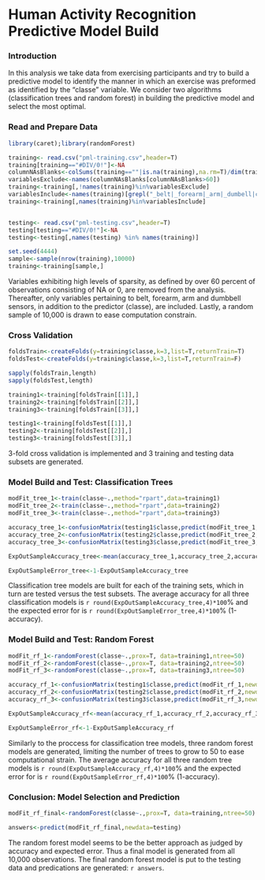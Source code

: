 Human Activity Recognition Predictive Model Build
========================================================
### Introduction
In this analysis we take data from exercising participants and try to build a predictive model to identify the manner in which an exercise was preformed as identified by the "classe" variable.  We consider two algorithms (classification trees and random forest) in building the predictive model and select the most optimal.

### Read and Prepare Data
```r


library(caret);library(randomForest)

training<- read.csv("pml-training.csv",header=T)
training[training=="#DIV/0!"]<-NA
columnNAsBlanks<-colSums(training==""|is.na(training),na.rm=T)/dim(training)[1]*100
variablesExclude<-names(columnNAsBlanks[columnNAsBlanks>60])
training<-training[,!names(training)%in%variablesExclude]
variablesInclude<-names(training)[grepl("_belt|_forearm|_arm|_dumbell|classe",names(training))]
training<-training[,names(training)%in%variablesInclude]


testing<- read.csv("pml-testing.csv",header=T)
testing[testing=="#DIV/0!"]<-NA
testing<-testing[,names(testing) %in% names(training)]

set.seed(4444)
sample<-sample(nrow(training),10000)
training<-training[sample,]

```
Variables exhibiting high levels of sparsity, as defined by over 60 percent of observations consisting of NA or 0, are removed from the analysis.  Thereafter, only variables pertaining to belt, forearm, arm and dumbbell sensors, in addition to the predictor (classe), are included.  Lastly, a random sample of 10,000 is drawn to ease computation constrain.


### Cross Validation   
```r

foldsTrain<-createFolds(y=training$classe,k=3,list=T,returnTrain=T)
foldsTest<-createFolds(y=training$classe,k=3,list=T,returnTrain=F)

sapply(foldsTrain,length)
sapply(foldsTest,length)

training1<-training[foldsTrain[[1]],]
training2<-training[foldsTrain[[2]],]
training3<-training[foldsTrain[[3]],]

testing1<-training[foldsTest[[1]],]
testing2<-training[foldsTest[[2]],]
testing3<-training[foldsTest[[3]],]
```
3-fold cross validation is implemented and 3 training and testing data subsets are generated.


### Model Build and Test: Classification Trees
```r

modFit_tree_1<-train(classe~.,method="rpart",data=training1)
modFit_tree_2<-train(classe~.,method="rpart",data=training2)
modFit_tree_3<-train(classe~.,method="rpart",data=training3)
```
```r

accuracy_tree_1<-confusionMatrix(testing1$classe,predict(modFit_tree_1,newdata=testing1))$overall["Accuracy"]
accuracy_tree_2<-confusionMatrix(testing2$classe,predict(modFit_tree_2,newdata=testing2))$overall["Accuracy"]
accuracy_tree_3<-confusionMatrix(testing3$classe,predict(modFit_tree_3,newdata=testing3))$overall["Accuracy"]

ExpOutSampleAccuracy_tree<-mean(accuracy_tree_1,accuracy_tree_2,accuracy_tree_3)

ExpOutSampleError_tree<-1-ExpOutSampleAccuracy_tree
```
Classification tree models are built for each of the training sets, which in turn are tested versus the test subsets.   The average accuracy for all three classification models is `r round(ExpOutSampleAccuracy_tree,4)*100`% and the expected error for is `r round(ExpOutSampleError_tree,4)*100`% (1-accuracy).



### Model Build and Test: Random Forest
```r
modFit_rf_1<-randomForest(classe~.,prox=T, data=training1,ntree=50)
modFit_rf_2<-randomForest(classe~.,prox=T, data=training2,ntree=50)
modFit_rf_3<-randomForest(classe~.,prox=T, data=training3,ntree=50)
```


```r
accuracy_rf_1<-confusionMatrix(testing1$classe,predict(modFit_rf_1,newdata=testing1))$overall["Accuracy"]
accuracy_rf_2<-confusionMatrix(testing2$classe,predict(modFit_rf_2,newdata=testing2))$overall["Accuracy"]
accuracy_rf_3<-confusionMatrix(testing3$classe,predict(modFit_rf_3,newdata=testing3))$overall["Accuracy"]

ExpOutSampleAccuracy_rf<-mean(accuracy_rf_1,accuracy_rf_2,accuracy_rf_3)

ExpOutSampleError_rf<-1-ExpOutSampleAccuracy_rf
```

Similarly to the proccess for classification tree models, three random forest models are generated, limiting the number of trees to grow to 50 to ease computational strain.  The average accuracy for all three random tree models is `r round(ExpOutSampleAccuracy_rf,4)*100`% and the expected error for is `r round(ExpOutSampleError_rf,4)*100`% (1-accuracy).


### Conclusion: Model Selection and Prediction
```r
modFit_rf_final<-randomForest(classe~.,prox=T, data=training,ntree=50)

answers<-predict(modFit_rf_final,newdata=testing)


```
The random forest model seems to be the better approach as judged by accuracy and expected error.  Thus a final model is generated from all 10,000 observations.   The final random forest model is put to the testing data and predications are generated: `r answers`. 
